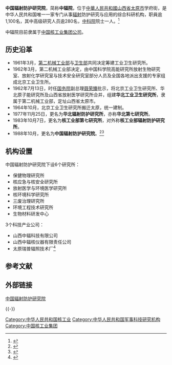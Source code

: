 {{infobox Organization
|name             = 中国辐射防护研究院<br/>China Institute for Radiation Protection
|original_name    = 
|image            = <!-- 组织标记图片 -->
|image_border     = <!-- 另一个图片，用于分隔上一个参数中图片和下面各项参数 -->
|size             = <!-- 图片宽度，默认值：200px -->
|caption          = <!-- 图片标题 -->
|map              = <!-- 地图图片 -->
|msize            = <!-- 地图宽度，默认值：250px -->
|mcaption         = <!-- 地图标题 -->
|abbreviation     = 中辐院
|motto            = <!-- 组织宣言 -->
|formation        = 1962年7月
|founder          = <!-- 创始人 -->
|extinction       = <!-- 解散时间 -->
|type             = 科研机构
|status           = <!-- 状态（如：临时机构，特别机构，协会，基金会等） -->
|purpose          = <!-- 组织目的（如：保护环境，促进贸易等） -->
|headquarters     = <!-- -->
|location         = [[山西省|山西省]][[太原市|太原市]]
|region_served    = <!-- 服务区域 -->
|membership       = <!-- 成员资格（如：个人成员，团体成员等） -->
|language         = <!-- 官方语言 -->
|leader_title     = 院长
|leader_name      = 常学奇
|main_organ       = <!-- 主要运行机构（如：董事会，办公室等） -->
|parent_organization = [[中国核工业集团公司|中国核工业集团公司]]
|affiliations     = 6个研究所，3个科技产业公司，1个生物材料研发中心
|num_staff        = 1100余人
|num_volunteers   = <!-- 志愿者人数 -->
|budget           = <!-- 预算 -->
|website          = http://www.cirp.org.cn/
|remarks          = <!-- 注释 -->
}}

'''中国辐射防护研究院'''，简称'''中辐院'''，位于[[中華人民共和國|中華人民共和國]][[山西省|山西省]][[太原市|太原市]]学府街，是中华人民共和国唯一一家专门从事[[辐射|辐射]]防护研究与应用的综合科研机构，职員逾1,100名，其中高级研究人员逾280名，[[中国科学院|中科院]]院士一人。<ref>{{cite web|title=本院介绍|url=http://www.cirp.org.cn/_d269134545.htm|publisher=中国辐射防护研究院|accessdate=2014-09-20|archive-date=2014-07-04|archive-url=https://web.archive.org/web/20140704034355/http://www.cirp.org.cn/_d269134545.htm|dead-url=no}}</ref>

中辐院目前隶属于[[中国核工业集团公司|中国核工业集团公司]]。

== 历史沿革 ==
* 1961年3月，[[第二机械工业部|第二机械工业部]]与[[中华人民共和国卫生部|卫生部]]共同决定筹建工业卫生研究所。
* 1962年3月，第二机械工业部决定，由中国科学院高能研究所放射生物研究室、放射化学研究室与技术安全研究室部分人员及全国各地派出支援的专家组成北京工业卫生所。
* 1962年7月13日，时任[[中华人民共和国国务院|国务院]]副总理[[聂荣臻|聂荣臻]]批示，将北京工业卫生研究所、华北原子能研究所及山西省放射医学研究所合并，组建'''华北工业卫生研究所'''，隶属于第二机械工业部，定址山西省太原市。
* 1964年10月，北京工业卫生研究所搬迁太原，统一建制。
* 1977年11月25日，更名为'''华北辐射防护研究所'''，亦称'''华北第七研究所'''。
* 1983年10月7日，更名为'''核工业部第七研究所'''，对外称'''核工业部辐射防护研究所'''。
* 1988年10月，更名为'''中国辐射防护研究院'''。<ref>{{cite book|author=太原卫生志编纂委员会|title=太原卫生志（1840-1998）|year=2001|pages=334|url=http://d.g.wanfangdata.com.cn/LocalChronicleItem_9458219.aspx|access-date=2014-09-20|archive-date=2016-03-04|archive-url=https://web.archive.org/web/20160304194300/http://d.g.wanfangdata.com.cn/LocalChronicleItem_9458219.aspx|dead-url=no}}</ref><ref>{{cite web|title=历史沿革|url=http://www.cirp.org.cn/_d269172145.htm|publisher=中国辐射防护研究院|accessdate=2014-09-20|archive-date=2016-03-05|archive-url=https://web.archive.org/web/20160305021120/http://www.cirp.org.cn/_d269172145.htm|dead-url=no}}</ref>

== 机构设置 ==
中国辐射防护研究院下设6个研究所：
* 保健物理研究所
* 核应急与核安全研究所
* 放射医学与环境医学研究所
* 核环境科学研究所
* 三废治理研究所
* 环境工程技术研究所
* 生物材料研发中心

3个科技产业公司：
* 山西中辐科技有限公司
* 山西中辐核仪器有限责任公司
* 太原瑞普辐照技术厂<ref>{{cite web|title=机构设置|url=http://www.cirp.org.cn/_d269172144.htm|publisher=中国辐射防护研究院|accessdate=2014-09-20|archive-date=2013-12-31|archive-url=https://web.archive.org/web/20131231100955/http://www.cirp.org.cn/_d269172144.htm|dead-url=no}}</ref>

== 参考文献 ==
{{reflist}}

== 外部链接 ==
[http://www.cirp.org.cn/ 中国辐射防护研究院]{{Wayback|url=http://www.cirp.org.cn/ |date=20140625132418 }}

{{-}}
{{中华人民共和国核工业}}

[[Category:中华人民共和国核工业|Category:中华人民共和国核工业]]
[[Category:中华人民共和国军事科技研究机构|Category:中华人民共和国军事科技研究机构]]
[[Category:中国核工业集团|Category:中国核工业集团]]